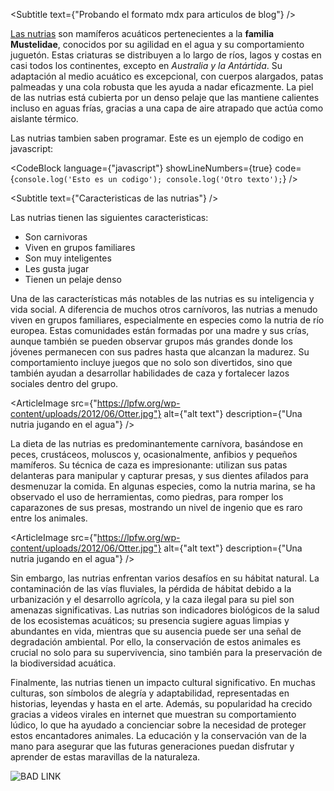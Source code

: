 <Subtitle text={"Probando el formato mdx para articulos de blog"} />

[Las nutrias](https://www.arnaldocisneros.com/) son mamíferos acuáticos pertenecientes a la **familia Mustelidae**, conocidos por su agilidad en el agua y su comportamiento juguetón. Estas criaturas se distribuyen a lo largo de ríos, lagos y costas en casi todos los continentes, excepto en _Australia y la Antártida_. Su adaptación al medio acuático es excepcional, con cuerpos alargados, patas palmeadas y una cola robusta que les ayuda a nadar eficazmente. La piel de las nutrias está cubierta por un denso pelaje que las mantiene calientes incluso en aguas frías, gracias a una capa de aire atrapado que actúa como aislante térmico.

Las nutrias tambien saben programar. Este es un ejemplo de codigo en javascript:

<CodeBlock 
  language={"javascript"}
  showLineNumbers={true}
  code={`console.log('Esto es un codigo');
  console.log('Otro texto');`}
/>

<Subtitle text={"Caracteristicas de las nutrias"} />

Las nutrias tienen las siguientes caracteristicas:

- Son carnivoras
- Viven en grupos familiares
- Son muy inteligentes
- Les gusta jugar
- Tienen un pelaje denso

Una de las características más notables de las nutrias es su inteligencia y vida social. A diferencia de muchos otros carnívoros, las nutrias a menudo viven en grupos familiares, especialmente en especies como la nutria de río europea. Estas comunidades están formadas por una madre y sus crías, aunque también se pueden observar grupos más grandes donde los jóvenes permanecen con sus padres hasta que alcanzan la madurez. Su comportamiento incluye juegos que no solo son divertidos, sino que también ayudan a desarrollar habilidades de caza y fortalecer lazos sociales dentro del grupo.

<ArticleImage
  src={"https://lpfw.org/wp-content/uploads/2012/06/Otter.jpg"}
  alt={"alt text"}
  description={"Una nutria jugando en el agua"}
/>

La dieta de las nutrias es predominantemente carnívora, basándose en peces, crustáceos, moluscos y, ocasionalmente, anfibios y pequeños mamíferos. Su técnica de caza es impresionante: utilizan sus patas delanteras para manipular y capturar presas, y sus dientes afilados para desmenuzar la comida. En algunas especies, como la nutria marina, se ha observado el uso de herramientas, como piedras, para romper los caparazones de sus presas, mostrando un nivel de ingenio que es raro entre los animales.

<ArticleImage
  src={"https://lpfw.org/wp-content/uploads/2012/06/Otter.jpg"}
  alt={"alt text"}
  description={"Una nutria jugando en el agua"}
/>

Sin embargo, las nutrias enfrentan varios desafíos en su hábitat natural. La contaminación de las vías fluviales, la pérdida de hábitat debido a la urbanización y el desarrollo agrícola, y la caza ilegal para su piel son amenazas significativas. Las nutrias son indicadores biológicos de la salud de los ecosistemas acuáticos; su presencia sugiere aguas limpias y abundantes en vida, mientras que su ausencia puede ser una señal de degradación ambiental. Por ello, la conservación de estos animales es crucial no solo para su supervivencia, sino también para la preservación de la biodiversidad acuática.

Finalmente, las nutrias tienen un impacto cultural significativo. En muchas culturas, son símbolos de alegría y adaptabilidad, representadas en historias, leyendas y hasta en el arte. Además, su popularidad ha crecido gracias a videos virales en internet que muestran su comportamiento lúdico, lo que ha ayudado a concienciar sobre la necesidad de proteger estos encantadores animales. La educación y la conservación van de la mano para asegurar que las futuras generaciones puedan disfrutar y aprender de estas maravillas de la naturaleza.

![BAD LINK](https://lpfw.org/wp-content/uploads/2012/06/BADLINK.jpg)
